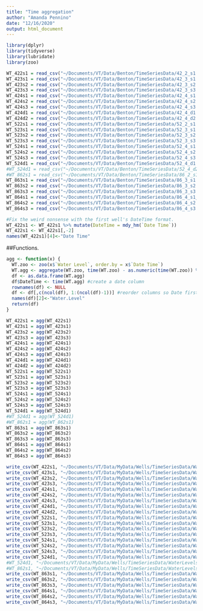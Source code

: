 ```yaml
---
title: "Time aggregation"
author: "Amanda Pennino"
date: "12/16/2020"
output: html_document
---
```


```r
library(dplyr)
library(tidyverse)
library(lubridate)
library(zoo)
```

```r
WT_422s1 = read_csv("~/Documents/VT/Data/Benton/TimeSeriesData/42_2_s1.csv") 
WT_423s1 = read_csv("~/Documents/VT/Data/Benton/TimeSeriesData/42_3_s1.csv") 
WT_423s2 = read_csv("~/Documents/VT/Data/Benton/TimeSeriesData/42_3_s2.csv") 
WT_423s3 = read_csv("~/Documents/VT/Data/Benton/TimeSeriesData/42_3_s3.csv") 
WT_424s1 = read_csv("~/Documents/VT/Data/Benton/TimeSeriesData/42_4_s1.csv") 
WT_424s2 = read_csv("~/Documents/VT/Data/Benton/TimeSeriesData/42_4_s2.csv") 
WT_424s3 = read_csv("~/Documents/VT/Data/Benton/TimeSeriesData/42_4_s3.csv") 
WT_424d1 = read_csv("~/Documents/VT/Data/Benton/TimeSeriesData/42_4_d1.csv") 
WT_424d2 = read_csv("~/Documents/VT/Data/Benton/TimeSeriesData/42_4_d2.csv") 
WT_522s1 = read_csv("~/Documents/VT/Data/Benton/TimeSeriesData/52_2_s1.csv") 
WT_523s1 = read_csv("~/Documents/VT/Data/Benton/TimeSeriesData/52_3_s1.csv") 
WT_523s2 = read_csv("~/Documents/VT/Data/Benton/TimeSeriesData/52_3_s2.csv") 
WT_523s3 = read_csv("~/Documents/VT/Data/Benton/TimeSeriesData/52_3_s3.csv") 
WT_524s1 = read_csv("~/Documents/VT/Data/Benton/TimeSeriesData/52_4_s1.csv") 
WT_524s2 = read_csv("~/Documents/VT/Data/Benton/TimeSeriesData/52_4_s2.csv") 
WT_524s3 = read_csv("~/Documents/VT/Data/Benton/TimeSeriesData/52_4_s3.csv") 
WT_524d1 = read_csv("~/Documents/VT/Data/Benton/TimeSeriesData/52_4_d1.csv") 
#WT_524d1 = read_csv("~/Documents/VT/Data/Benton/TimeSeriesData/52_4_d2.csv") 
#WT_862s1 = read_csv("~/Documents/VT/Data/Benton/TimeSeriesData/86_2_s1.csv")
WT_863s1 = read_csv("~/Documents/VT/Data/Benton/TimeSeriesData/86_3_s1.csv")
WT_863s2 = read_csv("~/Documents/VT/Data/Benton/TimeSeriesData/86_3_s2.csv")
WT_863s3 = read_csv("~/Documents/VT/Data/Benton/TimeSeriesData/86_3_s3.csv")
WT_864s1 = read_csv("~/Documents/VT/Data/Benton/TimeSeriesData/86_4_s1_JB.csv") 
WT_864s2 = read_csv("~/Documents/VT/Data/Benton/TimeSeriesData/86_4_s2.csv") 
WT_864s3 = read_csv("~/Documents/VT/Data/Benton/TimeSeriesData/86_4_s3.csv") 

#Fix the weird nonsense with the first well's DateTime format.
WT_422s1 <- WT_422s1 %>% mutate(DateTime = mdy_hm(`Date Time`))
WT_422s1 <- WT_422s1[,-2]
names(WT_422s1)[4]<-"Date Time"

```

##Functions.
```r

agg <- function(x) {
  WT.zoo <- zoo(x$`Water Level`, order.by = x$`Date Time`)
  WT.agg <- aggregate(WT.zoo, time(WT.zoo) - as.numeric(time(WT.zoo)) %% 600, mean)
  df <- as.data.frame(WT.agg) 
  df$DateTime <- time(WT.agg) #create a date column
  rownames(df) <- NULL 
  df <- df[,c(ncol(df), 1:(ncol(df)-1))] #reorder columns so Date first
  names(df)[2]<-"Water.Level"
  return(df)
}


```


```r

WT_422s1 = agg(WT_422s1)
WT_423s1 = agg(WT_423s1) 
WT_423s2 = agg(WT_423s2) 
WT_423s3 = agg(WT_423s3) 
WT_424s1 = agg(WT_424s1) 
WT_424s2 = agg(WT_424s2) 
WT_424s3 = agg(WT_424s3) 
WT_424d1 = agg(WT_424d1) 
WT_424d2 = agg(WT_424d2) 
WT_522s1 = agg(WT_522s1) 
WT_523s1 = agg(WT_523s1) 
WT_523s2 = agg(WT_523s2) 
WT_523s3 = agg(WT_523s3) 
WT_524s1 = agg(WT_524s1) 
WT_524s2 = agg(WT_524s2) 
WT_524s3 = agg(WT_524s3) 
WT_524d1 = agg(WT_524d1) 
#WT_524d1 = agg(WT_524d1) 
#WT_862s1 = agg(WT_862s1)
WT_863s1 = agg(WT_863s1)
WT_863s2 = agg(WT_863s2)
WT_863s3 = agg(WT_863s3)
WT_864s1 = agg(WT_864s1) 
WT_864s2 = agg(WT_864s2) 
WT_864s3 = agg(WT_864s3) 

```


```r
write_csv(WT_422s1, "~/Documents/VT/Data/MyData/Wells/TimeSeriesData/WaterLevels/Aggregated_10min/422s1.csv")
write_csv(WT_423s1, "~/Documents/VT/Data/MyData/Wells/TimeSeriesData/WaterLevels/Aggregated_10min/423s1.csv") 
write_csv(WT_423s2, "~/Documents/VT/Data/MyData/Wells/TimeSeriesData/WaterLevels/Aggregated_10min/423s2.csv") 
write_csv(WT_423s3, "~/Documents/VT/Data/MyData/Wells/TimeSeriesData/WaterLevels/Aggregated_10min/423s3.csv") 
write_csv(WT_424s1, "~/Documents/VT/Data/MyData/Wells/TimeSeriesData/WaterLevels/Aggregated_10min/424s1.csv") 
write_csv(WT_424s2, "~/Documents/VT/Data/MyData/Wells/TimeSeriesData/WaterLevels/Aggregated_10min/424s2.csv") 
write_csv(WT_424s3, "~/Documents/VT/Data/MyData/Wells/TimeSeriesData/WaterLevels/Aggregated_10min/424s3.csv") 
write_csv(WT_424d1, "~/Documents/VT/Data/MyData/Wells/TimeSeriesData/WaterLevels/Aggregated_10min/424d1.csv") 
write_csv(WT_424d2, "~/Documents/VT/Data/MyData/Wells/TimeSeriesData/WaterLevels/Aggregated_10min/424d2.csv") 
write_csv(WT_522s1, "~/Documents/VT/Data/MyData/Wells/TimeSeriesData/WaterLevels/Aggregated_10min/522s1.csv") 
write_csv(WT_523s1, "~/Documents/VT/Data/MyData/Wells/TimeSeriesData/WaterLevels/Aggregated_10min/523s1.csv") 
write_csv(WT_523s2, "~/Documents/VT/Data/MyData/Wells/TimeSeriesData/WaterLevels/Aggregated_10min/523s2.csv") 
write_csv(WT_523s3, "~/Documents/VT/Data/MyData/Wells/TimeSeriesData/WaterLevels/Aggregated_10min/523s3.csv") 
write_csv(WT_524s1, "~/Documents/VT/Data/MyData/Wells/TimeSeriesData/WaterLevels/Aggregated_10min/524s1.csv") 
write_csv(WT_524s2, "~/Documents/VT/Data/MyData/Wells/TimeSeriesData/WaterLevels/Aggregated_10min/524s2.csv") 
write_csv(WT_524s3, "~/Documents/VT/Data/MyData/Wells/TimeSeriesData/WaterLevels/Aggregated_10min/524s3.csv") 
write_csv(WT_524d1, "~/Documents/VT/Data/MyData/Wells/TimeSeriesData/WaterLevels/Aggregated_10min/524d1.csv") 
#WT_524d1, "~/Documents/VT/Data/MyData/Wells/TimeSeriesData/WaterLevels/524d1.csv") 
#WT_862s1, "~/Documents/VT/Data/MyData/Wells/TimeSeriesData/WaterLevels/862s1.csv")
write_csv(WT_863s1, "~/Documents/VT/Data/MyData/Wells/TimeSeriesData/WaterLevels/Aggregated_10min/863s1.csv")
write_csv(WT_863s2, "~/Documents/VT/Data/MyData/Wells/TimeSeriesData/WaterLevels/Aggregated_10min/863s2.csv")
write_csv(WT_863s3, "~/Documents/VT/Data/MyData/Wells/TimeSeriesData/WaterLevels/Aggregated_10min/863s3.csv")
write_csv(WT_864s1, "~/Documents/VT/Data/MyData/Wells/TimeSeriesData/WaterLevels/Aggregated_10min/864s1.csv") 
write_csv(WT_864s2, "~/Documents/VT/Data/MyData/Wells/TimeSeriesData/WaterLevels/Aggregated_10min/864s2.csv") 
write_csv(WT_864s3, "~/Documents/VT/Data/MyData/Wells/TimeSeriesData/WaterLevels/Aggregated_10min/864s3.csv") 

```

